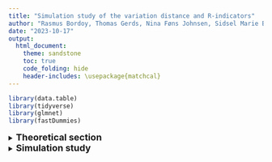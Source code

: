```yaml
---
title: "Simulation study of the variation distance and R-indicators"
author: "Rasmus Bordoy, Thomas Gerds, Nina Føns Johnsen, Sidsel Marie Bernt Jørgensen"
date: "2023-10-17"
output:   
  html_document:
    theme: sandstone
    toc: true
    code_folding: hide
    header-includes: \usepackage{matchcal}
---
```

```r
library(data.table)
library(tidyverse)
library(glmnet)
library(fastDummies)
```


<details>
<summary>
<font size= "4"> **Theoretical section** </font>
</summary>
<br>


#Section 1 - Defining Variation Distance for Survey Response


<details>
<summary>
<font size= "3"> **Section 1 - Defining Categorical Variation Distance for Survey Response** </font>
</summary>
<br>
This section has of now only applicability to discrete factor covariates with no specific ordering. It will be of interest to extend the theory to include numerical covariates.

Consider a dataset with $K$ covariates and $N$ rows, where each row is denoted $X_i, i = 1, \ldots, K$. It is possible to fit a response model (f.x. logistic regression) where record $i$ has a response if $\pi_i = 1$, and $\pi_i = 0$ in the case of non-response. Fitting an MLE model leads to an expression of the type
$$
{P}_{\hat{\theta}}(\pi = 1 | X = \bf{x}),
$$
where $\bf{x}$ is a vector collection of covariates. In the case of only one covariate $\bf{x}$ is just a single level (not number since it is a factor covariate).



For covariate $k \in \{1,\ldots K\}$ the number of groups/levels for the given covariate is denoted as $g_k$. Wlog $K$ covariates where covariate $k$ has $g_k$ groups can be turned into a single covariate by considering all grouped interactions, and such a covariate would contain $G$ groups where $G$ is
$$
G= \prod_{k=1}^K g_k.
$$
The variation distance that will measure the variation throughout the response propensities of each group in $\{1,\ldots,G\}$ will measure the pairwise difference between groups and sum up through these and dividing by the number of groups. When counting pairs of $G$ groups, where the pairs are commutative, i.e. $\{k,l\} = \{l,k\}, k \neq l$, and pairing with itself is not possible i.e. $\{k,k\} = \emptyset$, then the number of pairwise combinations are 
$$
\text{Number of possible pairwise combinations} = \frac{(G-1) \times G}{2}.
$$

The single variation distance between group $k$ and $l$ is defined as 
$$
|P_{\hat{\theta}}(\pi = 1 | X = k) - P_{\hat{\theta}}(\pi = 1 | X = l)|.
$$
It is more convenient to use the shorthand notation 
$
P_{\hat{\theta}}(\pi = 1 | X = k) =: p_{\hat{\theta}}(k).
$

The total variation distance average for a single covariate with $G$ groups can be found as
$$
 \frac{2}{(G-1) \times G} \sum_{l=k+1}^G \sum_{k=1}^G |p_{\hat{\theta}}(k)-p_{\hat{\theta}}(l)|,
$$
since 

\begin{align}
& |p_{\hat{\theta}}(k)-p_{\hat{\theta}}(l)| \in [0,1] \\
\Rightarrow   \qquad  & \frac{2}{(G-1) \times G} \sum_{l=k+1}^G \sum_{k=1}^G |p_{\hat{\theta}}(k)-p_{\hat{\theta}}(l)| 
\in [0,1].
\end{align}

In terms of "representativity", this number is closer to zero if $|p_{\hat{\theta}}(k)-p_{\hat{\theta}}(l)|$ is small throughout the indices. If speaking of representativity as 1 being high representativity, then it would be more natural to consider

$$
\text{Total variation distance} = V_D :=1- \frac{2}{(G-1) \times G} \sum_{l=k+1}^G \sum_{k=1}^G |p_{\hat{\theta}}(k)-p_{\hat{\theta}}(l)|.
$$
The behaviour of the above definition of a total variation distance seems useful, but it seems necessary to add an indicator such that we are only counting probabilities with are non-degenerate. . Consider all the set of indices in $\{ 1 , \ldots , G\}$ where all response propensities are larger than zero, then this set becomes $S = \{ k \in \{ 1, \ldots , G \} : \hat{\theta}_k  \neq 0 \}$, then the dimension/cardinality of $S$ is $G_S$, i.e. $|S| = \# S = G_S$. Hence the following total variation distance becomes useful
$$
\tilde{V_D} :=1- \frac{2}{(G_S-1) \times G_S} \sum_{l=k+1}^{G_S} \sum_{k=1}^{G_S} 1_{\{p_{\hat{\theta}}(k)>0,p_{\hat{\theta}}(l)>0\}}|p_{\hat{\theta}}(k)-p_{\hat{\theta}}(l)|.
$$



Choosing $G_s$ can f.x. be done by studying the Lasso estimator.

The behaviour of the above definition of a total variation distance will be examined in the section called "simulation study". The next section presents another representativity measure using R-indicators.

</details>

#Section 2 - Defining Variation Distance for Survey Response
<details>
<summary>
<font size= "3"> **Section 2 - Defining Ordinal Variation Distance for Survey Response** </font>
</summary>
<br>


If a categorical covariate can be translated into an ordinal covariate or a discrete one, where the assigned values are integers, then the variation distance can be calculated in a different manner than for categorical groups. When looping through, or summing through, a categorical covariate, then all permutations/interactions (saturated model) were of interest, but when a certain order exists in a covariate, then a different method of measuring distance is available, and should be used.


If a ordered covariate has values $$ s \in \left\{ 0,1,2, \ldots , t \right\} := \bar{T}, $$ then it is of interest to measure distances where the domain $\bar{T}$ is split up into subsets following a specific order. If $\bar{T} = \{1,2,3\}$, then the subsets of $\bar{T}$ are
$$
\begin{array}{l}
\{\{1\},\{2\},\{3\}\}, \\
\{\{1\},\{2,3\}\},\\
\{\{1,2\},\{3\}\}.
\end{array}
$$
This is different than usual permutations since the sets $\{\{2\},\{1,3\}\}$ and $\{\{\emptyset\},\{1,2,3\}\}$ don't occur, and the reason for this will be clear.

Denote the set of all non-void combinations of an ordered covariate with index-elements in $\bar{T}$ as $\mathscr{T}$.

Since the empty set is not considered, then there are $2^{t-1}-1$ elements in $\mathscr{T}$
$$
\# \mathscr{T} =\{ \text{No. of elements in }\mathscr{T} \} = 2^{t-1}-1.
$$
A way to find the number of combinations of elements with a chosen ordering is to consider the number of ways to set commas in between elements. Taking the same example as above, but writing 
$\bar{T} = \{1,2,3\} = 123$, then the subsets can be found as setting commas as
$$
\begin{array}{l}
1,23 \\
1,2,3 \\
12,3
\end{array}
$$
showing that there are 3 possible subsets. Allowing $\bar{T}$ to be arbitrarily large, then the number of commas can be found using binomial coefficients. 

The total number of group splits that are considered in $\mathscr{T}$ is
$$
\sum_{k=1}^{t-1} k {t -1 \choose k}.
$$
For each chosen element in $\mathscr{T}$, which all have between $2,\ldots , t-1$ group splits, then the maximum variation distance is sought for. The number of group splits for a chosen element $Z \in \mathscr{T}$ is denoted $\# Z$, and each group within the chosen element can be chosen as $z_i , i = 1,\ldots \# Z$. The variation distance is thus

$$
\sup_{Z \in \mathscr{T}} \sum_{i=1}^{\# Z } | P(\pi = 1 | X= z_i ) - P(\pi = 1 | X= z_{i-1} ) |.
$$
The representativity measure for integers/ordered categories thus becomes, since it must be between $\[0,1\]$
$$
R_{\text{Ordinal}} = 1 - \sup_{Z \in \mathscr{T}} \frac{1}{(\#Z)}\sum_{i=1}^{\# Z } | P(\pi = 1 | X= z_i ) - P(\pi = 1 | X= z_{i-1} ) |.
$$

</details>

#Section 3 - Defining R-indicators for Survey Response



<details>
<summary>
<font size= "3"> **Section 3 - Defining R-indicators for Survey Response** </font>
</summary>
<br>
The paper "Estimation of an indicator of the representativeness of survey response" Shlomo, Skinner and Schouten (2012) is the backbone for results in the paper "Theoretical Properties of Partial Indicators for Representative Response" Shlomo and Schouten (2013). These papers, and more, are written by a group collaboration named the RISQ project (Representativity Indicators for Survey Quality).


$\textbf{Definition of R-indicators}$

Let $U$ denote units in a population, and let $s$ denote units in a sample, where $U$ has $N$ records and $s$ has $n$ records. Let $\pi_i$ be the response indicator being $1$ if item $i$ has responded to a survey when chosen for the sample. The response propensity is the conditional expectation of $\pi_i$ given the auxiliary variable(s) $x_i$ of the vector/matrix $X$ 

$$
p_i := p(x_i) = E(\pi_i | x_i).
$$
We assume that the values $x_i$ are known for all units in the sample, both respondents and non-respondents, and potentially also for the whole population.

The definition of the R-indicator for the population is 
$$
R_p = 1- 2 S_p,
$$
where $S_p^2$ is estimated by
$$
\hat{S}_p^2 = \frac{1}{N-1}\sum_{i \in s} \omega_i \, ( \hat{p}(x_i) - \hat{\bar{p}}_U)^2,
$$
with $\omega_i$ being inclusion weights in terms of $s$ with respect to $U$, and $\hat{\bar{p}}_U = \frac{1}{N}\sum_{i \in s} \omega_i \, \hat{p} (x_i)$. In a random sample all the weights are equal.

"R-indicators provide a single value between zero and one that measures the
closeness to representative response. Representativity is defined in terms of the response
propensities of different sample units given their values on a specified set of auxiliary
variables. Response is said to be representative if all the response propensities in the
sample are equal (and none are equal to zero)" Shlomo and Schouten (2013)

</details>
</details>



<details>
<summary>
<font size= "4"> **Simulation study** </font>
</summary>
<br>





<details>
<summary>
<font size= "3"> **Generating data** </font>
</summary>
<br>

#Generating data

Using the distribution of the covariates from the data Life With a Heart Disease from 2020 by the Danish Heart Foundation, the distribution in terms of percentages looks as following when selecting the covariates Education, Heart Disease and Sex.

```r
men <- matrix(NA,nrow=6,ncol=6)
men[1,] <- c("","Education","","","","")
men[,1] <- c("","Heart Disease","HF","IHD","VHD","AF")
men[2,2:ncol(men)] <- c("Basic education","Postgraduate education","Secondary education","Tertiary education","Unknown education")
men[3:nrow(men),2:ncol(men)] <- matrix(c(c(5.7,1.5,9.5,2.4,0.4),
                                         c(7.5,1.9,12,4.5,0.7),
                                         c(1.7,0.6,3,1.2,0.1),
                                         c(3.2,2,7.1,2.9,0.2)),ncol=5,nrow=4,byrow=TRUE)

men <- data.frame(men)
colnames(men) <- colnames(c(rep("",6)))
men[1,1] <- "Men"
knitr::kable(men[1:5,], format="markdown")

women <- matrix(NA,nrow=6,ncol=6)
women[1,] <- c("","Education","","","","")
women[,1] <- c("","Heart Disease","HF","IHD","VHD","AF")
women[2,2:ncol(women)] <- c("Basic education","Postgraduate education","Secondary education","Tertiary education","Unknown education")
women[3:nrow(men),2:ncol(women)] <- matrix(c(c(3.4,0.3,2.7,1.1,0.2),
                                             c(4.1,0.2,3.9,1.9,0.2),
                                             c(1.7,0.1,1.4,0.8,0.1),
                                             c(3.4,0.4,3.7,2.2,0.1)),ncol=5,nrow=4,byrow=TRUE)

women <- data.frame(women)
colnames(women) <- colnames(c(rep("",6)))
women[1,1] <- "Women"
knitr::kable(women[1:6,], format="markdown")
```


```r
sum(as.numeric(unlist(as.vector(data.frame(men[-c(1,2),-1])))))+sum(as.numeric(unlist(as.vector(data.frame(women[-c(1,2),-1])))))
```
These sum to $100$.

Covariate are assigned to a dataframe that have the same distribution as above.
```r
#Number of rows
n <- 1000
```


```r
#Create a model matrix with 11 columns
df <- data.frame(matrix(0,nrow=n,ncol=11))
setDT(df)
#Assign column names
colnames(df) <- c("Male","Female","HF","IHD","VHD","AF","Basic education","Postgraduate education","Secondary education","Tertiary education","Unknown education")

#Re structure the men and women dataframes in order to use these for create data with the same covariate distribution
men <- data.frame(men[-1,])
women <- data.frame(women[-1,])

#Find the indices as a function of 'n' such that the groups in data can be assigned as having the same distribution
ind <- 
  cumsum(c(round(n*as.numeric(men[which(men[,1] == "HF"),which(men[1,] == "Basic education")])/100),
           round(n*as.numeric(men[which(men[,1] == "HF"),which(men[1,] == "Postgraduate education")])/100),
           round(n*as.numeric(men[which(men[,1] == "HF"),which(men[1,] == "Secondary education")])/100),
           round(n*as.numeric(men[which(men[,1] == "HF"),which(men[1,] == "Tertiary education")])/100),
           round(n*as.numeric(men[which(men[,1] == "HF"),which(men[1,] == "Unknown education")])/100),
           
           round(n*as.numeric(men[which(men[,1] == "IHD"),which(men[1,] == "Basic education")])/100),
           round(n*as.numeric(men[which(men[,1] == "IHD"),which(men[1,] == "Postgraduate education")])/100),
           round(n*as.numeric(men[which(men[,1] == "IHD"),which(men[1,] == "Secondary education")])/100),
           round(n*as.numeric(men[which(men[,1] == "IHD"),which(men[1,] == "Tertiary education")])/100),
           round(n*as.numeric(men[which(men[,1] == "IHD"),which(men[1,] == "Unknown education")])/100),
           
           round(n*as.numeric(men[which(men[,1] == "VHD"),which(men[1,] == "Basic education")])/100),
           round(n*as.numeric(men[which(men[,1] == "VHD"),which(men[1,] == "Postgraduate education")])/100),
           round(n*as.numeric(men[which(men[,1] == "VHD"),which(men[1,] == "Secondary education")])/100),
           round(n*as.numeric(men[which(men[,1] == "VHD"),which(men[1,] == "Tertiary education")])/100),
           round(n*as.numeric(men[which(men[,1] == "VHD"),which(men[1,] == "Unknown education")])/100),
           
           round(n*as.numeric(men[which(men[,1] == "AF"),which(men[1,] == "Basic education")])/100),
           round(n*as.numeric(men[which(men[,1] == "AF"),which(men[1,] == "Postgraduate education")])/100),
           round(n*as.numeric(men[which(men[,1] == "AF"),which(men[1,] == "Secondary education")])/100),
           round(n*as.numeric(men[which(men[,1] == "AF"),which(men[1,] == "Tertiary education")])/100),
           round(n*as.numeric(men[which(men[,1] == "AF"),which(men[1,] == "Unknown education")])/100),
           
           round(n*as.numeric(women[which(women[,1] == "HF"),which(women[1,] == "Basic education")])/100),
           round(n*as.numeric(women[which(women[,1] == "HF"),which(women[1,] == "Postgraduate education")])/100),
           round(n*as.numeric(women[which(women[,1] == "HF"),which(women[1,] == "Secondary education")])/100),
           round(n*as.numeric(women[which(women[,1] == "HF"),which(women[1,] == "Tertiary education")])/100),
           round(n*as.numeric(women[which(women[,1] == "HF"),which(women[1,] == "Unknown education")])/100),
           
           round(n*as.numeric(women[which(women[,1] == "IHD"),which(women[1,] == "Basic education")])/100),
           round(n*as.numeric(women[which(women[,1] == "IHD"),which(women[1,] == "Postgraduate education")])/100),
           round(n*as.numeric(women[which(women[,1] == "IHD"),which(women[1,] == "Secondary education")])/100),
           round(n*as.numeric(women[which(women[,1] == "IHD"),which(women[1,] == "Tertiary education")])/100),
           round(n*as.numeric(women[which(women[,1] == "IHD"),which(women[1,] == "Unknown education")])/100),
           
           round(n*as.numeric(women[which(women[,1] == "VHD"),which(women[1,] == "Basic education")])/100),
           round(n*as.numeric(women[which(women[,1] == "VHD"),which(women[1,] == "Postgraduate education")])/100),
           round(n*as.numeric(women[which(women[,1] == "VHD"),which(women[1,] == "Secondary education")])/100),
           round(n*as.numeric(women[which(women[,1] == "VHD"),which(women[1,] == "Tertiary education")])/100),
           round(n*as.numeric(women[which(women[,1] == "VHD"),which(women[1,] == "Unknown education")])/100),
           
           round(n*as.numeric(women[which(women[,1] == "AF"),which(women[1,] == "Basic education")])/100),
           round(n*as.numeric(women[which(women[,1] == "AF"),which(women[1,] == "Postgraduate education")])/100),
           round(n*as.numeric(women[which(women[,1] == "AF"),which(women[1,] == "Secondary education")])/100),
           round(n*as.numeric(women[which(women[,1] == "AF"),which(women[1,] == "Tertiary education")])/100),
           round(n*as.numeric(women[which(women[,1] == "AF"),which(women[1,] == "Unknown education")])/100)))

#Assign 1's to the covariate columns of the model matrix
df[1:ind[1],c("Male","HF","Basic education")] <- 1
df[(ind[1]+1):ind[2],c("Male","HF","Postgraduate education")] <- 1
df[(ind[2]+1):ind[3],c("Male","HF","Secondary education")] <- 1
df[(ind[3]+1):ind[4],c("Male","HF","Tertiary education")] <- 1
df[(ind[4]+1):ind[5],c("Male","HF","Unknown education")] <- 1

df[(ind[5]+1):ind[6],c("Male","IHD","Basic education")] <- 1
df[(ind[6]+1):ind[7],c("Male","IHD","Postgraduate education")] <- 1
df[(ind[7]+1):ind[8],c("Male","IHD","Secondary education")] <- 1
df[(ind[8]+1):ind[9],c("Male","IHD","Tertiary education")] <- 1
df[(ind[9]+1):ind[10],c("Male","IHD","Unknown education")] <- 1

df[(ind[10]+1):ind[11],c("Male","VHD","Basic education")] <- 1
df[(ind[11]+1):ind[12],c("Male","VHD","Postgraduate education")] <- 1
df[(ind[12]+1):ind[13],c("Male","VHD","Secondary education")] <- 1
df[(ind[13]+1):ind[14],c("Male","VHD","Tertiary education")] <- 1
df[(ind[14]+1):ind[15],c("Male","VHD","Unknown education")] <- 1

df[(ind[15]+1):ind[16],c("Male","AF","Basic education")] <- 1
df[(ind[16]+1):ind[17],c("Male","AF","Postgraduate education")] <- 1
df[(ind[17]+1):ind[18],c("Male","AF","Secondary education")] <- 1
df[(ind[18]+1):ind[19],c("Male","AF","Tertiary education")] <- 1
df[(ind[19]+1):ind[20],c("Male","AF","Unknown education")] <- 1


df[(ind[20]+1):ind[21],c("Female","HF","Basic education")] <- 1
df[(ind[21]+1):ind[22],c("Female","HF","Postgraduate education")] <- 1
df[(ind[22]+1):ind[23],c("Female","HF","Secondary education")] <- 1
df[(ind[23]+1):ind[24],c("Female","HF","Tertiary education")] <- 1
df[(ind[24]+1):ind[25],c("Female","HF","Unknown education")] <- 1

df[(ind[25]+1):ind[26],c("Female","IHD","Basic education")] <- 1
df[(ind[26]+1):ind[27],c("Female","IHD","Postgraduate education")] <- 1
df[(ind[27]+1):ind[28],c("Female","IHD","Secondary education")] <- 1
df[(ind[28]+1):ind[29],c("Female","IHD","Tertiary education")] <- 1
df[(ind[29]+1):ind[30],c("Female","IHD","Unknown education")] <- 1

df[(ind[30]+1):ind[31],c("Female","VHD","Basic education")] <- 1
df[(ind[31]+1):ind[32],c("Female","VHD","Postgraduate education")] <- 1
df[(ind[32]+1):ind[33],c("Female","VHD","Secondary education")] <- 1
df[(ind[33]+1):ind[34],c("Female","VHD","Tertiary education")] <- 1
df[(ind[34]+1):ind[35],c("Female","VHD","Unknown education")] <- 1

df[(ind[35]+1):ind[36],c("Female","AF","Basic education")] <- 1
df[(ind[36]+1):ind[37],c("Female","AF","Postgraduate education")] <- 1
df[(ind[37]+1):ind[38],c("Female","AF","Secondary education")] <- 1
df[(ind[38]+1):ind[39],c("Female","AF","Tertiary education")] <- 1
df[(ind[39]+1):ind[40],c("Female","AF","Unknown education")] <- 1

knitr::kable(df[1:6,], format="markdown")
```

The count is (total $n=1000$)

```r
knitr::kable(colSums(df), format="markdown",col.names="n")
```


Each group is assigned a binary response simulated from the binomial distribution, and all the simulations come from a binomial distribution with **response probability equal to** $0.5$.
```r

df$Response <- 0
#df <- data.frame(df)

df[1:ind[1],"Response"] <- rbinom(ind[1],1,0.5)
df[(ind[1]+1):ind[2],"Response"] <- rbinom(ind[2]-ind[1],1,0.5)
df[(ind[2]+1):ind[3],"Response"] <- rbinom(ind[3]-ind[2],1,0.5)
df[(ind[3]+1):ind[4],"Response"] <- rbinom(ind[4]-ind[3],1,0.5)
df[(ind[4]+1):ind[5],"Response"] <- rbinom(ind[5]-ind[4],1,0.5)

df[(ind[5]+1):ind[6],"Response"] <- rbinom(ind[6]-ind[5],1,0.5)
df[(ind[6]+1):ind[7],"Response"] <- rbinom(ind[7]-ind[6],1,0.5)
df[(ind[7]+1):ind[8],"Response"] <- rbinom(ind[8]-ind[7],1,0.5)
df[(ind[8]+1):ind[9],"Response"] <- rbinom(ind[9]-ind[8],1,0.5)
df[(ind[9]+1):ind[10],"Response"] <- rbinom(ind[10]-ind[9],1,0.5)

df[(ind[10]+1):ind[11],"Response"] <- rbinom(ind[11]-ind[10],1,0.5)
df[(ind[11]+1):ind[12],"Response"] <- rbinom(ind[12]-ind[11],1,0.5)
df[(ind[12]+1):ind[13],"Response"] <- rbinom(ind[13]-ind[12],1,0.5)
df[(ind[13]+1):ind[14],"Response"] <- rbinom(ind[14]-ind[13],1,0.5)
df[(ind[14]+1):ind[15],"Response"] <- rbinom(ind[15]-ind[14],1,0.5)

df[(ind[15]+1):ind[16],"Response"] <- rbinom(ind[16]-ind[15],1,0.5)
df[(ind[16]+1):ind[17],"Response"] <- rbinom(ind[17]-ind[16],1,0.5)
df[(ind[17]+1):ind[18],"Response"] <- rbinom(ind[18]-ind[17],1,0.5)
df[(ind[18]+1):ind[19],"Response"] <- rbinom(ind[19]-ind[18],1,0.5)
df[(ind[19]+1):ind[20],"Response"] <- rbinom(ind[20]-ind[19],1,0.5)


df[(ind[20]+1):ind[21],"Response"] <- rbinom(ind[21]-ind[20],1,0.5)
df[(ind[21]+1):ind[22],"Response"] <- rbinom(ind[22]-ind[21],1,0.5)
df[(ind[22]+1):ind[23],"Response"] <- rbinom(ind[23]-ind[22],1,0.5)
df[(ind[23]+1):ind[24],"Response"] <- rbinom(ind[24]-ind[23],1,0.5)
df[(ind[24]+1):ind[25],"Response"] <- rbinom(ind[25]-ind[24],1,0.5)

df[(ind[25]+1):ind[26],"Response"] <- rbinom(ind[26]-ind[25],1,0.5)
df[(ind[26]+1):ind[27],"Response"] <- rbinom(ind[27]-ind[26],1,0.5)
df[(ind[27]+1):ind[28],"Response"] <- rbinom(ind[28]-ind[27],1,0.5)
df[(ind[28]+1):ind[29],"Response"] <- rbinom(ind[29]-ind[28],1,0.5)
df[(ind[29]+1):ind[30],"Response"] <- rbinom(ind[30]-ind[29],1,0.5)

df[(ind[30]+1):ind[31],"Response"] <- rbinom(ind[31]-ind[30],1,0.5)
df[(ind[31]+1):ind[32],"Response"] <- rbinom(ind[32]-ind[31],1,0.5)
df[(ind[32]+1):ind[33],"Response"] <- rbinom(ind[33]-ind[32],1,0.5)
df[(ind[33]+1):ind[34],"Response"] <- rbinom(ind[34]-ind[33],1,0.5)
df[(ind[34]+1):ind[35],"Response"] <- rbinom(ind[35]-ind[34],1,0.5)

df[(ind[35]+1):ind[36],"Response"] <- rbinom(ind[36]-ind[35],1,0.5)
df[(ind[36]+1):ind[37],"Response"] <- rbinom(ind[37]-ind[36],1,0.5)
df[(ind[37]+1):ind[38],"Response"] <- rbinom(ind[38]-ind[37],1,0.5)
df[(ind[38]+1):ind[39],"Response"] <- rbinom(ind[39]-ind[38],1,0.5)
df[(ind[39]+1):ind[40],"Response"] <- rbinom(ind[40]-ind[39],1,0.5)

p1 <-unlist(df[,sum(Response)/.N,by=c("Male","Female")][,3])
names(p1) <- c("Male","Female")

p2 <- unlist(df[,sum(Response)/.N,by=c("HF","IHD","VHD","AF")][,5])
names(p2) <- c("HF","IHD","VHD","AF")

p3 <- unlist(df[,sum(Response)/.N,by=c("Basic education","Postgraduate education","Secondary education","Tertiary education","Unknown education")][,6])
names(p3) <- c("Basic education","Postgraduate education","Secondary education","Tertiary education","Unknown education")

par(mfrow=c(1,3))
barplot(p1,ylim=c(0,1),ylab="Response %")
barplot(p2,ylim=c(0,1),ylab="Response %")
barplot(p3,ylim=c(0,1),ylab="Response %")
```

All the covariate combinations are then turned into a single covariate, and with $3$ groups with $2, 4$ and $5$ levels each leads to $2\cdot 4 \cdot 5=40$ groups in total.

```r
df$COV <- NA
df$COV[which(apply(df[,c("Male","HF","Basic education")],1,FUN=function(x){x[1]*x[2]*x[3]}) == 1)] <- paste(c("Male","HF","Basic education"),collapse="_")
df$COV[which(apply(df[,c("Male","HF","Postgraduate education")],1,FUN=function(x){x[1]*x[2]*x[3]}) == 1)] <- paste(c("Male","HF","Postgraduate education"),collapse="_")
df$COV[which(apply(df[,c("Male","HF","Secondary education")],1,FUN=function(x){x[1]*x[2]*x[3]}) == 1)] <- paste(c("Male","HF","Secondary education"),collapse="_")
df$COV[which(apply(df[,c("Male","HF","Tertiary education")],1,FUN=function(x){x[1]*x[2]*x[3]}) == 1)] <- paste(c("Male","HF","Tertiary education") ,collapse="_")
df$COV[which(apply(df[,c("Male","HF","Unknown education")],1,FUN=function(x){x[1]*x[2]*x[3]}) == 1)] <- paste(c("Male","HF","Unknown education"),collapse="_")

df$COV[which(apply(df[,c("Male","IHD","Basic education")],1,FUN=function(x){x[1]*x[2]*x[3]}) == 1)] <- paste(c("Male","IHD","Basic education"),collapse="_")
df$COV[which(apply(df[,c("Male","IHD","Postgraduate education")],1,FUN=function(x){x[1]*x[2]*x[3]}) == 1)] <- paste(c("Male","IHD","Postgraduate education"),collapse="_")
df$COV[which(apply(df[,c("Male","IHD","Secondary education")],1,FUN=function(x){x[1]*x[2]*x[3]}) == 1)] <- paste(c("Male","IHD","Secondary education"),collapse="_")
df$COV[which(apply(df[,c("Male","IHD","Tertiary education")],1,FUN=function(x){x[1]*x[2]*x[3]}) == 1)] <- paste(c("Male","IHD","Tertiary education") ,collapse="_")
df$COV[which(apply(df[,c("Male","IHD","Unknown education")],1,FUN=function(x){x[1]*x[2]*x[3]}) == 1)] <- paste(c("Male","IHD","Unknown education"),collapse="_")

df$COV[which(apply(df[,c("Male","VHD","Basic education")],1,FUN=function(x){x[1]*x[2]*x[3]}) == 1)] <- paste(c("Male","VHD","Basic education"),collapse="_")
df$COV[which(apply(df[,c("Male","VHD","Postgraduate education")],1,FUN=function(x){x[1]*x[2]*x[3]}) == 1)] <- paste(c("Male","VHD","Postgraduate education"),collapse="_")
df$COV[which(apply(df[,c("Male","VHD","Secondary education")],1,FUN=function(x){x[1]*x[2]*x[3]}) == 1)] <- paste(c("Male","VHD","Secondary education"),collapse="_")
df$COV[which(apply(df[,c("Male","VHD","Tertiary education")],1,FUN=function(x){x[1]*x[2]*x[3]}) == 1)] <- paste(c("Male","VHD","Tertiary education") ,collapse="_")
df$COV[which(apply(df[,c("Male","VHD","Unknown education")],1,FUN=function(x){x[1]*x[2]*x[3]}) == 1)] <- paste(c("Male","VHD","Unknown education"),collapse="_")

df$COV[which(apply(df[,c("Male","AF","Basic education")],1,FUN=function(x){x[1]*x[2]*x[3]}) == 1)] <- paste(c("Male","AF","Basic education"),collapse="_")
df$COV[which(apply(df[,c("Male","AF","Postgraduate education")],1,FUN=function(x){x[1]*x[2]*x[3]}) == 1)] <- paste(c("Male","AF","Postgraduate education"),collapse="_")
df$COV[which(apply(df[,c("Male","AF","Secondary education")],1,FUN=function(x){x[1]*x[2]*x[3]}) == 1)] <- paste(c("Male","AF","Secondary education"),collapse="_")
df$COV[which(apply(df[,c("Male","AF","Tertiary education")],1,FUN=function(x){x[1]*x[2]*x[3]}) == 1)] <- paste(c("Male","AF","Tertiary education") ,collapse="_")
df$COV[which(apply(df[,c("Male","AF","Unknown education")],1,FUN=function(x){x[1]*x[2]*x[3]}) == 1)] <- paste(c("Male","AF","Unknown education"),collapse="_")



df$COV[which(apply(df[,c("Female","HF","Basic education")],1,FUN=function(x){x[1]*x[2]*x[3]}) == 1)] <- paste(c("Female","HF","Basic education"),collapse="_")
df$COV[which(apply(df[,c("Female","HF","Postgraduate education")],1,FUN=function(x){x[1]*x[2]*x[3]}) == 1)] <- paste(c("Female","HF","Postgraduate education"),collapse="_")
df$COV[which(apply(df[,c("Female","HF","Secondary education")],1,FUN=function(x){x[1]*x[2]*x[3]}) == 1)] <- paste(c("Female","HF","Secondary education"),collapse="_")
df$COV[which(apply(df[,c("Female","HF","Tertiary education")],1,FUN=function(x){x[1]*x[2]*x[3]}) == 1)] <- paste(c("Female","HF","Tertiary education") ,collapse="_")
df$COV[which(apply(df[,c("Female","HF","Unknown education")],1,FUN=function(x){x[1]*x[2]*x[3]}) == 1)] <- paste(c("Female","HF","Unknown education"),collapse="_")

df$COV[which(apply(df[,c("Female","IHD","Basic education")],1,FUN=function(x){x[1]*x[2]*x[3]}) == 1)] <- paste(c("Female","IHD","Basic education"),collapse="_")
df$COV[which(apply(df[,c("Female","IHD","Postgraduate education")],1,FUN=function(x){x[1]*x[2]*x[3]}) == 1)] <- paste(c("Female","IHD","Postgraduate education"),collapse="_")
df$COV[which(apply(df[,c("Female","IHD","Secondary education")],1,FUN=function(x){x[1]*x[2]*x[3]}) == 1)] <- paste(c("Female","IHD","Secondary education"),collapse="_")
df$COV[which(apply(df[,c("Female","IHD","Tertiary education")],1,FUN=function(x){x[1]*x[2]*x[3]}) == 1)] <- paste(c("Female","IHD","Tertiary education") ,collapse="_")
df$COV[which(apply(df[,c("Female","IHD","Unknown education")],1,FUN=function(x){x[1]*x[2]*x[3]}) == 1)] <- paste(c("Female","IHD","Unknown education"),collapse="_")

df$COV[which(apply(df[,c("Female","VHD","Basic education")],1,FUN=function(x){x[1]*x[2]*x[3]}) == 1)] <- paste(c("Female","VHD","Basic education"),collapse="_")
df$COV[which(apply(df[,c("Female","VHD","Postgraduate education")],1,FUN=function(x){x[1]*x[2]*x[3]}) == 1)] <- paste(c("Female","VHD","Postgraduate education"),collapse="_")
df$COV[which(apply(df[,c("Female","VHD","Secondary education")],1,FUN=function(x){x[1]*x[2]*x[3]}) == 1)] <- paste(c("Female","VHD","Secondary education"),collapse="_")
df$COV[which(apply(df[,c("Female","VHD","Tertiary education")],1,FUN=function(x){x[1]*x[2]*x[3]}) == 1)] <- paste(c("Female","VHD","Tertiary education") ,collapse="_")
df$COV[which(apply(df[,c("Female","VHD","Unknown education")],1,FUN=function(x){x[1]*x[2]*x[3]}) == 1)] <- paste(c("Female","VHD","Unknown education"),collapse="_")

df$COV[which(apply(df[,c("Female","AF","Basic education")],1,FUN=function(x){x[1]*x[2]*x[3]}) == 1)] <- paste(c("Female","AF","Basic education"),collapse="_")
df$COV[which(apply(df[,c("Female","AF","Postgraduate education")],1,FUN=function(x){x[1]*x[2]*x[3]}) == 1)] <- paste(c("Female","AF","Postgraduate education"),collapse="_")
df$COV[which(apply(df[,c("Female","AF","Secondary education")],1,FUN=function(x){x[1]*x[2]*x[3]}) == 1)] <- paste(c("Female","AF","Secondary education"),collapse="_")
df$COV[which(apply(df[,c("Female","AF","Tertiary education")],1,FUN=function(x){x[1]*x[2]*x[3]}) == 1)] <- paste(c("Female","AF","Tertiary education") ,collapse="_")
df$COV[which(apply(df[,c("Female","AF","Unknown education")],1,FUN=function(x){x[1]*x[2]*x[3]}) == 1)] <- paste(c("Female","AF","Unknown education"),collapse="_")

knitr::kable(df[sample(n,6),], format="markdown")
```

The responses were simulated for each covariate combination, but due to the low count within some combinations the response simulations manage to have only $1$'s or $0$'s.

```r
A <- df[,round(sum(Response)/.N*100,1),by=COV]
names(A) <- c("COV","Response %")
r <- data.frame(cbind(c("...","..."),c("...","...")))
names(r) <- names(A)
setDT(r)
knitr::kable(rbind(head(A[order(A$`Response %`)]),
r,
tail(A[order(A$`Response %`)])), format="markdown")
```




</details>
<details>
<summary>
<font size= "3"> **Representativity results** </font>
</summary>
<br>

#Representativity results

For the analysis of the representativity, the following measures will be computed:
\begin{align}
V_D & =1- \frac{2}{(G-1) \times G} \sum_{l=k+1}^G \sum_{k=1}^G |p_{\hat{\theta}}(k)-p_{\hat{\theta}}(l)|, \\
\tilde{V}_D & =1- \frac{2}{(G_S-1) \times G_S} \sum_{l=k+1}^{G_S} \sum_{k=1}^{G_S} 1_{\{p_{\hat{\theta}}(k)>0,p_{\hat{\theta}}(l)>0\}}|p_{\hat{\theta}}(k)-p_{\hat{\theta}}(l)| \\
\hat{R}_p & = 1- 2\hat{S}_p^2 = 1-2 \cdot \frac{1}{N-1}\sum_{i \in s} \omega_i \, ( \hat{p}(x_i) - \hat{\bar{p}}_U)^2, \\
\tilde{R}_p & = 1-2 \tilde{S}^2_p = 1-2 \left( \hat{S}^2_p - \hat{\lambda}_1- \hat{\lambda}_2 = (1+n^{-1} - N^{-1})\hat{S}_p^2 -  \frac{1}{n} \sum_{i \in s} \nabla h(\bf{x}_i^T \hat{\beta})^2 \bf{x}_i^T\left[ \sum_{ j \in s}
\nabla h(\bf{x}_j^T \hat{\beta})\bf{x}_j\bf{x}_j^T\right]^{-1}\bf{x}_i^T \right).
\end{align}
$\tilde{R}_p$ can only be computed using the link function $h$.

A GLM model is fitted with the explanatory variables being the covariate combinations.

```r
mod <- "glm"
if(mod == "glm"){m <- glm(Response~COV,data=df,family="binomial")}
if(mod == "cv.glmnet"){m <- cv.glmnet(y=df$Response,x=as.matrix(df[,-c("COV","Response")]),family="binomial",intercept=FALSE,type.measure = "deviance")}
```

No fitted response probabilities from the GLM are $0$.

```r
options(scipen=999)
print(c("Minimum response probability"=min(fitted(m))))
```


```r
if(class(m)[1] == "glm"){pred_mat <- data.frame(distinct(df[,c("COV")]))}
if(class(m)[1] == "cv.glmnet"){pred_mat <- as.matrix(distinct(df[,-c("COV","Response")]))}
#Total variation distance
A <- data.frame(COV=distinct(df[,-c("Response")])[,"COV"],P=predict(m,pred_mat,type="response"))
A <- A["P">0,]
G_s <- dim(A)[1]

for(i in 1:(dim(A)[1]-1)){
  if( i == 1){
    a <- abs(as.numeric(unlist(A[1,2])-unlist(A[-1,2])))
    names(a) <- paste(unlist(A[1,1]),unlist(A[-1,1]),sep="+")
    A <- A[-1,]
    
  }else{
    a <- c(a,abs(as.numeric(unlist(A[1,2])-unlist(A[-1,2]))))
    names(a) <- c(names(a)[names(a) != ""],paste(unlist(A[1,1]),unlist(A[-1,1]),sep="+"))
    A <- A[-1,]
  }
}

#R-indicator
if(class(m)[1] == "glm"){
  df_R <- cbind(df,P=predict(m,data.frame(df[,c("COV")]),type="response"))
  beta <- m$coefficients
  mod_mat <- model.matrix(m)
  lin_pred <- (model.matrix(m)) %*% beta
}

if(class(m)[1] == "cv.glmnet"){ 
  df_R <- cbind(df,P=predict(m,as.matrix(df[,-c("COV","Response")]),type="response",s=m$lambda.min))
  colnames(df_R)[ncol(df_R)] <- "P"
  beta <- coef(m,s=m$lambda.min)
  mod_mat <- as.matrix(df[,-c("COV","Response")])
  beta <- beta[,1][-c(which(names(beta[,1]) == "(Intercept)"))]
}

denom <- solve(sum(apply(mod_mat,1,FUN=function(x){as.numeric(exp(x %*% beta)/((1+exp(x %*% beta))^2))*( (x) %*% t(x))})))

S_2 <- (sum(((df_R$P - mean(df_R$Response))^2))/n)

```

In the setting with $n=1000$ and all response probabilities equal to $0.5$ and using GLM's, the representativity measures become:

```r
knitr::kable(data.frame(Model=paste(mod),
  V_d=round(1-sum(a)*2/((G_s-1)*G_s),3),
  R_hat=round(1-2*sqrt(S_2),3)), caption="p=0.5",format="markdown")
```


The Lasso model makes subset selection, so the measure $V_d$ is calculated only for the groups which have non-zero coefficients. In a setting with all true response probabilities being equal, then the representativity measure ought to be $100\%$. This is not the case for the GLM model, and it is problematic. Whether or not the Lasso sets coefficients to zero or not (if not, then there is overfitting since it is in theory an intercept model), depends on the $\lambda$ tuning parameter, that is, how much penalization is added to the model fitting.

```r
mod <- "cv.glmnet"
if(mod == "glm"){m <- glm(Response~COV,data=df,family="binomial")}
if(mod == "cv.glmnet"){
  
  lambda <- NA
  df_sim <- copy(df)
  for(i in 1:9){
    
    df_sim <- df_sim[,Response := rbinom(n=dim(df_sim)[1],size=1,prob=mean(df$Response))]
    m_sim <- glmnet(y=df_sim$Response,x=as.matrix(dummy_cols(df_sim[,c("COV")])[,-1]),family="binomial",intercept=FALSE,type.measure = "deviance")
    lambda[i] <- m_sim$lambda[max(which(m_sim$df == 0))]
    
  }
  mod_mat <- as.matrix(dummy_cols(df[,c("COV")])[,-1])
  m <- glmnet(y=df$Response,x=mod_mat,family="binomial",intercept=FALSE,type.measure = "deviance",lambda=mean(lambda))
  }




if(mod == "cv.glmnet"){
  sel_cov <- coef(m)
  sel_cov <- sel_cov[,1][-c(which(names(sel_cov[,1]) == "(Intercept)"))]
  sel_cov <- sel_cov[sel_cov!= 0]
  sel_cov_names <- names(sel_cov)
}

if(mod== "glm"){pred_mat <- data.frame(distinct(df[,c("COV")]))}

#This part fails in case of one covariate


#Total variation distance
if(mod == "glm"){
  
  A <- matrix(predict(m,pred_mat,type="response"))
  
  colnames(A) <- "P"
  
  G_s <- dim(A)[1]
  for(i in 1:(dim(A)[1]-1)){
    if( i == 1){
      
      a <- abs(as.numeric(unlist(A[1])-unlist(A[-1])))
      #names(a) <- paste(unlist(A[1,1]),unlist(A[-1,1]),sep="+")
      A <- A[-1]
      
    }else{
      a <- c(a,abs(as.numeric(unlist(A[1])-unlist(A[-1]))))
      #names(a) <- c(names(a)[names(a) != ""],paste(unlist(A[1,1]),unlist(A[-1,1]),sep="+"))
      A <- A[-1]
    }
  }
  1-sum(a)*2/((G_s-1)*G_s) 
}

if(mod == "cv.glmnet")
{
  #if(length(sel_cov) == 1)
  # temp_pred_mat <- c(pred_mat,apply(temp_df,c(1,2),function(x){x <- 0})[1,])
  # names(temp_pred_mat)[1] <- row.names(pred_mat)
  # pred_mat <- temp_pred_mat
  # pred_mat <- pred_mat[names(pred_mat)[match(colnames(mod_mat),names(pred_mat))]]
  
  if(length(sel_cov)>1){
  pred_mat <- as.matrix(mod_mat[1:length(sel_cov_names),sel_cov_names])
  
  diag(pred_mat) <- 1
  temp_df <- mod_mat[,-which(colnames(mod_mat) %in% sel_cov_names)]
  
  pred_mat <- cbind(pred_mat,apply(temp_df,c(1,2),function(x){x <- 0})[1:nrow(pred_mat),])
  
  pred_mat <- pred_mat[,colnames(pred_mat)[match(colnames(mod_mat),colnames(pred_mat))]]

  A <- matrix(predict(m,pred_mat,type="response"))
  
  colnames(A) <- "P"
  
  G_s <- dim(A)[1]
  
  for(i in 1:(dim(A)[1]-1)){
    if(i == 1){
      
      a <- abs(as.numeric(unlist(A[1])-unlist(A[-1])))
      #names(a) <- paste(unlist(A[1,1]),unlist(A[-1,1]),sep="+")
      A <- A[-1]
      
    }else{
      a <- c(a,abs(as.numeric(unlist(A[1])-unlist(A[-1]))))
      #names(a) <- c(names(a)[names(a) != ""],paste(unlist(A[1,1]),unlist(A[-1,1]),sep="+"))
      A <- A[-1]
    }
  }
}else{
  a <- 0
  G_s <- 2
}}

#R-indicator
if(mod == "glm"){
  predict(m,data.frame(df[,c("COV")]),type="response")
  
  df_R <- cbind(df,P=predict(m,data.frame(df[,c("COV")]),type="response"))
  beta <- m$coefficients
  lin_pred <- (model.matrix(m)) %*% beta
  S_2 <- (sum(((df_R$P - mean(df_R$Response))^2))/n)
}

if(mod == "cv.glmnet"){
  
  
  df_R <- cbind(df,P=predict(m,mod_mat,type="response"))
  
  colnames(df_R)[ncol(df_R)] <- "P"
  beta <- coef(m)
  x <- mod_mat
  beta <- beta[,1][-c(which(names(beta[,1]) == "(Intercept)"))]
  
  
  S_2 <- ifelse(length(sel_cov)>1,(sum(((df_R$P - mean(df_R$Response))^2))/n),1)
}



#denom <- solve(sum(apply(x,1,FUN=function(x){as.numeric(exp(x %*% beta)/((1+exp(x %*% beta))^2))*( (x) %*% t(x))})))




data.frame(n=n,
  Model=paste(mod),
  V_d=1-sum(a)*2/((G_s-1)*G_s),
  R_hat=ifelse(S_2==1,1,1-2*sqrt(S_2)))

knitr::kable(data.frame(n=n,
  Model=paste(mod),
  V_d=1-sum(a)*2/((G_s-1)*G_s),
  R_hat=ifelse(S_2==1,1,1-2*sqrt(S_2))), caption="p=0.5",format="markdown")
```

The Lasso can see that there is no need for coefficient apart from the intercept, and thus the representativity is $100\%$.


The tuning parameters in the above settings are: **sample size $n$, the 'true' response probabilities and also which model to use (GLM or Lasso)**. Creating a function from the above code lets us examine the representativity measures when changing the tuning parameters.

```r
representativity_simulation <- function(n,mod,p){

men <- matrix(NA,nrow=6,ncol=6)
men[1,] <- c("","Education","","","","")
men[,1] <- c("","Heart Disease","HF","IHD","VHD","AF")
men[2,2:ncol(men)] <- c("Basic education","Postgraduate education","Secondary education","Tertiary education","Unknown education")
men[3:nrow(men),2:ncol(men)] <- matrix(c(c(5.7,1.5,9.5,2.4,0.4),
                                         c(7.5,1.9,12,4.5,0.7),
                                         c(1.7,0.6,3,1.2,0.1),
                                         c(3.2,2,7.1,2.9,0.2)),ncol=5,nrow=4,byrow=TRUE)

men <- data.frame(men)
colnames(men) <- colnames(c(rep("",6)))
men[1,1] <- "Men"

women <- matrix(NA,nrow=6,ncol=6)
women[1,] <- c("","Education","","","","")
women[,1] <- c("","Heart Disease","HF","IHD","VHD","AF")
women[2,2:ncol(women)] <- c("Basic education","Postgraduate education","Secondary education","Tertiary education","Unknown education")
women[3:nrow(men),2:ncol(women)] <- matrix(c(c(3.4,0.3,2.7,1.1,0.2),
                                             c(4.1,0.2,3.9,1.9,0.2),
                                             c(1.7,0.1,1.4,0.8,0.1),
                                             c(3.4,0.4,3.7,2.2,0.1)),ncol=5,nrow=4,byrow=TRUE)

women <- data.frame(women)
colnames(women) <- colnames(c(rep("",6)))
women[1,1] <- "Women"


#n <- 5000

df <- data.frame(matrix(0,nrow=n,ncol=11))
setDT(df)
colnames(df) <- c("Male","Female","HF","IHD","VHD","AF","Basic education","Postgraduate education","Secondary education","Tertiary education","Unknown education")

#Assign half of the records as male and female
#colnames(df) <- c("Sex","Heart Disease")
men <- data.frame(men[-1,])
women <- data.frame(women[-1,])

round(n*as.numeric(men[which(men[,1] == "HF"),which(men[1,] == "Basic education")])/100)+
  round(n*as.numeric(men[which(men[,1] == "HF"),which(men[1,] == "Postgraduate education")])/100)+
  round(n*as.numeric(men[which(men[,1] == "HF"),which(men[1,] == "Secondary education")])/100)+
  round(n*as.numeric(men[which(men[,1] == "HF"),which(men[1,] == "Tertiary education")])/100)+
  round(n*as.numeric(men[which(men[,1] == "HF"),which(men[1,] == "Unknown education")])/100)+
  
  round(n*as.numeric(men[which(men[,1] == "IHD"),which(men[1,] == "Basic education")])/100)+
  round(n*as.numeric(men[which(men[,1] == "IHD"),which(men[1,] == "Postgraduate education")])/100)+
  round(n*as.numeric(men[which(men[,1] == "IHD"),which(men[1,] == "Secondary education")])/100)+
  round(n*as.numeric(men[which(men[,1] == "IHD"),which(men[1,] == "Tertiary education")])/100)+
  round(n*as.numeric(men[which(men[,1] == "IHD"),which(men[1,] == "Unknown education")])/100)+
  
  round(n*as.numeric(men[which(men[,1] == "VHD"),which(men[1,] == "Basic education")])/100)+
  round(n*as.numeric(men[which(men[,1] == "VHD"),which(men[1,] == "Postgraduate education")])/100)+
  round(n*as.numeric(men[which(men[,1] == "VHD"),which(men[1,] == "Secondary education")])/100)+
  round(n*as.numeric(men[which(men[,1] == "VHD"),which(men[1,] == "Tertiary education")])/100)+
  round(n*as.numeric(men[which(men[,1] == "VHD"),which(men[1,] == "Unknown education")])/100)+
  
  round(n*as.numeric(men[which(men[,1] == "AF"),which(men[1,] == "Basic education")])/100)+
  round(n*as.numeric(men[which(men[,1] == "AF"),which(men[1,] == "Postgraduate education")])/100)+
  round(n*as.numeric(men[which(men[,1] == "AF"),which(men[1,] == "Secondary education")])/100)+
  round(n*as.numeric(men[which(men[,1] == "AF"),which(men[1,] == "Tertiary education")])/100)+
  round(n*as.numeric(men[which(men[,1] == "AF"),which(men[1,] == "Unknown education")])/100)+
  
  round(n*as.numeric(women[which(women[,1] == "HF"),which(women[1,] == "Basic education")])/100)+
  round(n*as.numeric(women[which(women[,1] == "HF"),which(women[1,] == "Postgraduate education")])/100)+
  round(n*as.numeric(women[which(women[,1] == "HF"),which(women[1,] == "Secondary education")])/100)+
  round(n*as.numeric(women[which(women[,1] == "HF"),which(women[1,] == "Tertiary education")])/100)+
  round(n*as.numeric(women[which(women[,1] == "HF"),which(women[1,] == "Unknown education")])/100)+
  
  round(n*as.numeric(women[which(women[,1] == "IHD"),which(women[1,] == "Basic education")])/100)+
  round(n*as.numeric(women[which(women[,1] == "IHD"),which(women[1,] == "Postgraduate education")])/100)+
  round(n*as.numeric(women[which(women[,1] == "IHD"),which(women[1,] == "Secondary education")])/100)+
  round(n*as.numeric(women[which(women[,1] == "IHD"),which(women[1,] == "Tertiary education")])/100)+
  round(n*as.numeric(women[which(women[,1] == "IHD"),which(women[1,] == "Unknown education")])/100)+
  
  round(n*as.numeric(women[which(women[,1] == "VHD"),which(women[1,] == "Basic education")])/100)+
  round(n*as.numeric(women[which(women[,1] == "VHD"),which(women[1,] == "Postgraduate education")])/100)+
  round(n*as.numeric(women[which(women[,1] == "VHD"),which(women[1,] == "Secondary education")])/100)+
  round(n*as.numeric(women[which(women[,1] == "VHD"),which(women[1,] == "Tertiary education")])/100)+
  round(n*as.numeric(women[which(women[,1] == "VHD"),which(women[1,] == "Unknown education")])/100)+
  
  round(n*as.numeric(women[which(women[,1] == "AF"),which(women[1,] == "Basic education")])/100)+
  round(n*as.numeric(women[which(women[,1] == "AF"),which(women[1,] == "Postgraduate education")])/100)+
  round(n*as.numeric(women[which(women[,1] == "AF"),which(women[1,] == "Secondary education")])/100)+
  round(n*as.numeric(women[which(women[,1] == "AF"),which(women[1,] == "Tertiary education")])/100)+
  round(n*as.numeric(women[which(women[,1] == "AF"),which(women[1,] == "Unknown education")])/100)


ind <- 
  cumsum(c(round(n*as.numeric(men[which(men[,1] == "HF"),which(men[1,] == "Basic education")])/100),
           round(n*as.numeric(men[which(men[,1] == "HF"),which(men[1,] == "Postgraduate education")])/100),
           round(n*as.numeric(men[which(men[,1] == "HF"),which(men[1,] == "Secondary education")])/100),
           round(n*as.numeric(men[which(men[,1] == "HF"),which(men[1,] == "Tertiary education")])/100),
           round(n*as.numeric(men[which(men[,1] == "HF"),which(men[1,] == "Unknown education")])/100),
           
           round(n*as.numeric(men[which(men[,1] == "IHD"),which(men[1,] == "Basic education")])/100),
           round(n*as.numeric(men[which(men[,1] == "IHD"),which(men[1,] == "Postgraduate education")])/100),
           round(n*as.numeric(men[which(men[,1] == "IHD"),which(men[1,] == "Secondary education")])/100),
           round(n*as.numeric(men[which(men[,1] == "IHD"),which(men[1,] == "Tertiary education")])/100),
           round(n*as.numeric(men[which(men[,1] == "IHD"),which(men[1,] == "Unknown education")])/100),
           
           round(n*as.numeric(men[which(men[,1] == "VHD"),which(men[1,] == "Basic education")])/100),
           round(n*as.numeric(men[which(men[,1] == "VHD"),which(men[1,] == "Postgraduate education")])/100),
           round(n*as.numeric(men[which(men[,1] == "VHD"),which(men[1,] == "Secondary education")])/100),
           round(n*as.numeric(men[which(men[,1] == "VHD"),which(men[1,] == "Tertiary education")])/100),
           round(n*as.numeric(men[which(men[,1] == "VHD"),which(men[1,] == "Unknown education")])/100),
           
           round(n*as.numeric(men[which(men[,1] == "AF"),which(men[1,] == "Basic education")])/100),
           round(n*as.numeric(men[which(men[,1] == "AF"),which(men[1,] == "Postgraduate education")])/100),
           round(n*as.numeric(men[which(men[,1] == "AF"),which(men[1,] == "Secondary education")])/100),
           round(n*as.numeric(men[which(men[,1] == "AF"),which(men[1,] == "Tertiary education")])/100),
           round(n*as.numeric(men[which(men[,1] == "AF"),which(men[1,] == "Unknown education")])/100),
           
           round(n*as.numeric(women[which(women[,1] == "HF"),which(women[1,] == "Basic education")])/100),
           round(n*as.numeric(women[which(women[,1] == "HF"),which(women[1,] == "Postgraduate education")])/100),
           round(n*as.numeric(women[which(women[,1] == "HF"),which(women[1,] == "Secondary education")])/100),
           round(n*as.numeric(women[which(women[,1] == "HF"),which(women[1,] == "Tertiary education")])/100),
           round(n*as.numeric(women[which(women[,1] == "HF"),which(women[1,] == "Unknown education")])/100),
           
           round(n*as.numeric(women[which(women[,1] == "IHD"),which(women[1,] == "Basic education")])/100),
           round(n*as.numeric(women[which(women[,1] == "IHD"),which(women[1,] == "Postgraduate education")])/100),
           round(n*as.numeric(women[which(women[,1] == "IHD"),which(women[1,] == "Secondary education")])/100),
           round(n*as.numeric(women[which(women[,1] == "IHD"),which(women[1,] == "Tertiary education")])/100),
           round(n*as.numeric(women[which(women[,1] == "IHD"),which(women[1,] == "Unknown education")])/100),
           
           round(n*as.numeric(women[which(women[,1] == "VHD"),which(women[1,] == "Basic education")])/100),
           round(n*as.numeric(women[which(women[,1] == "VHD"),which(women[1,] == "Postgraduate education")])/100),
           round(n*as.numeric(women[which(women[,1] == "VHD"),which(women[1,] == "Secondary education")])/100),
           round(n*as.numeric(women[which(women[,1] == "VHD"),which(women[1,] == "Tertiary education")])/100),
           round(n*as.numeric(women[which(women[,1] == "VHD"),which(women[1,] == "Unknown education")])/100),
           
           round(n*as.numeric(women[which(women[,1] == "AF"),which(women[1,] == "Basic education")])/100),
           round(n*as.numeric(women[which(women[,1] == "AF"),which(women[1,] == "Postgraduate education")])/100),
           round(n*as.numeric(women[which(women[,1] == "AF"),which(women[1,] == "Secondary education")])/100),
           round(n*as.numeric(women[which(women[,1] == "AF"),which(women[1,] == "Tertiary education")])/100),
           round(n*as.numeric(women[which(women[,1] == "AF"),which(women[1,] == "Unknown education")])/100)))


df[1:ind[1],c("Male","HF","Basic education")] <- 1
df[(ind[1]+1):ind[2],c("Male","HF","Postgraduate education")] <- 1
df[(ind[2]+1):ind[3],c("Male","HF","Secondary education")] <- 1
df[(ind[3]+1):ind[4],c("Male","HF","Tertiary education")] <- 1
df[(ind[4]+1):ind[5],c("Male","HF","Unknown education")] <- 1

df[(ind[5]+1):ind[6],c("Male","IHD","Basic education")] <- 1
df[(ind[6]+1):ind[7],c("Male","IHD","Postgraduate education")] <- 1
df[(ind[7]+1):ind[8],c("Male","IHD","Secondary education")] <- 1
df[(ind[8]+1):ind[9],c("Male","IHD","Tertiary education")] <- 1
df[(ind[9]+1):ind[10],c("Male","IHD","Unknown education")] <- 1

df[(ind[10]+1):ind[11],c("Male","VHD","Basic education")] <- 1
df[(ind[11]+1):ind[12],c("Male","VHD","Postgraduate education")] <- 1
df[(ind[12]+1):ind[13],c("Male","VHD","Secondary education")] <- 1
df[(ind[13]+1):ind[14],c("Male","VHD","Tertiary education")] <- 1
df[(ind[14]+1):ind[15],c("Male","VHD","Unknown education")] <- 1

df[(ind[15]+1):ind[16],c("Male","AF","Basic education")] <- 1
df[(ind[16]+1):ind[17],c("Male","AF","Postgraduate education")] <- 1
df[(ind[17]+1):ind[18],c("Male","AF","Secondary education")] <- 1
df[(ind[18]+1):ind[19],c("Male","AF","Tertiary education")] <- 1
df[(ind[19]+1):ind[20],c("Male","AF","Unknown education")] <- 1


df[(ind[20]+1):ind[21],c("Female","HF","Basic education")] <- 1
df[(ind[21]+1):ind[22],c("Female","HF","Postgraduate education")] <- 1
df[(ind[22]+1):ind[23],c("Female","HF","Secondary education")] <- 1
df[(ind[23]+1):ind[24],c("Female","HF","Tertiary education")] <- 1
df[(ind[24]+1):ind[25],c("Female","HF","Unknown education")] <- 1

df[(ind[25]+1):ind[26],c("Female","IHD","Basic education")] <- 1
df[(ind[26]+1):ind[27],c("Female","IHD","Postgraduate education")] <- 1
df[(ind[27]+1):ind[28],c("Female","IHD","Secondary education")] <- 1
df[(ind[28]+1):ind[29],c("Female","IHD","Tertiary education")] <- 1
df[(ind[29]+1):ind[30],c("Female","IHD","Unknown education")] <- 1

df[(ind[30]+1):ind[31],c("Female","VHD","Basic education")] <- 1
df[(ind[31]+1):ind[32],c("Female","VHD","Postgraduate education")] <- 1
df[(ind[32]+1):ind[33],c("Female","VHD","Secondary education")] <- 1
df[(ind[33]+1):ind[34],c("Female","VHD","Tertiary education")] <- 1
df[(ind[34]+1):ind[35],c("Female","VHD","Unknown education")] <- 1

df[(ind[35]+1):ind[36],c("Female","AF","Basic education")] <- 1
df[(ind[36]+1):ind[37],c("Female","AF","Postgraduate education")] <- 1
df[(ind[37]+1):ind[38],c("Female","AF","Secondary education")] <- 1
df[(ind[38]+1):ind[39],c("Female","AF","Tertiary education")] <- 1
df[(ind[39]+1):ind[40],c("Female","AF","Unknown education")] <- 1



df$Response <- 0
# 
# p <- c(rep(0.5,20),rep(0.5,20))
df[1:ind[1],"Response"] <- rbinom(ind[1],1,p[1]) #1
df[(ind[1]+1):ind[2],"Response"] <- rbinom(ind[2]-ind[1],1,p[2]) #2
df[(ind[2]+1):ind[3],"Response"] <- rbinom(ind[3]-ind[2],1,p[3]) #3
df[(ind[3]+1):ind[4],"Response"] <- rbinom(ind[4]-ind[3],1,p[4]) #4
df[(ind[4]+1):ind[5],"Response"] <- rbinom(ind[5]-ind[4],1,p[5]) #5
 
df[(ind[5]+1):ind[6],"Response"] <- rbinom(ind[6]-ind[5],1,p[6]) #6
df[(ind[6]+1):ind[7],"Response"] <- rbinom(ind[7]-ind[6],1,p[7]) #7
df[(ind[7]+1):ind[8],"Response"] <- rbinom(ind[8]-ind[7],1,p[8]) #8
df[(ind[8]+1):ind[9],"Response"] <- rbinom(ind[9]-ind[8],1,p[9]) #9
df[(ind[9]+1):ind[10],"Response"] <- rbinom(ind[10]-ind[9],1,p[10]) #10

df[(ind[10]+1):ind[11],"Response"] <- rbinom(ind[11]-ind[10],1,p[11]) #11
df[(ind[11]+1):ind[12],"Response"] <- rbinom(ind[12]-ind[11],1,p[12]) #12
df[(ind[12]+1):ind[13],"Response"] <- rbinom(ind[13]-ind[12],1,p[13]) #13
df[(ind[13]+1):ind[14],"Response"] <- rbinom(ind[14]-ind[13],1,p[14]) #14
df[(ind[14]+1):ind[15],"Response"] <- rbinom(ind[15]-ind[14],1,p[15]) #15

df[(ind[15]+1):ind[16],"Response"] <- rbinom(ind[16]-ind[15],1,p[16]) #16
df[(ind[16]+1):ind[17],"Response"] <- rbinom(ind[17]-ind[16],1,p[17]) #17
df[(ind[17]+1):ind[18],"Response"] <- rbinom(ind[18]-ind[17],1,p[18]) #18
df[(ind[18]+1):ind[19],"Response"] <- rbinom(ind[19]-ind[18],1,p[19]) #19
df[(ind[19]+1):ind[20],"Response"] <- rbinom(ind[20]-ind[19],1,p[20]) #20


df[(ind[20]+1):ind[21],"Response"] <- rbinom(ind[21]-ind[20],1,p[21]) #21
df[(ind[21]+1):ind[22],"Response"] <- rbinom(ind[22]-ind[21],1,p[22]) #22
df[(ind[22]+1):ind[23],"Response"] <- rbinom(ind[23]-ind[22],1,p[23]) #23
df[(ind[23]+1):ind[24],"Response"] <- rbinom(ind[24]-ind[23],1,p[24]) #24
df[(ind[24]+1):ind[25],"Response"] <- rbinom(ind[25]-ind[24],1,p[25]) #25

df[(ind[25]+1):ind[26],"Response"] <- rbinom(ind[26]-ind[25],1,p[26]) #26
df[(ind[26]+1):ind[27],"Response"] <- rbinom(ind[27]-ind[26],1,p[27]) #27
df[(ind[27]+1):ind[28],"Response"] <- rbinom(ind[28]-ind[27],1,p[28]) #28
df[(ind[28]+1):ind[29],"Response"] <- rbinom(ind[29]-ind[28],1,p[29]) #29
df[(ind[29]+1):ind[30],"Response"] <- rbinom(ind[30]-ind[29],1,p[30]) #30

df[(ind[30]+1):ind[31],"Response"] <- rbinom(ind[31]-ind[30],1,p[31]) #31
df[(ind[31]+1):ind[32],"Response"] <- rbinom(ind[32]-ind[31],1,p[32]) #32
df[(ind[32]+1):ind[33],"Response"] <- rbinom(ind[33]-ind[32],1,p[33]) #33
df[(ind[33]+1):ind[34],"Response"] <- rbinom(ind[34]-ind[33],1,p[34]) #34
df[(ind[34]+1):ind[35],"Response"] <- rbinom(ind[35]-ind[34],1,p[35]) #35

df[(ind[35]+1):ind[36],"Response"] <- rbinom(ind[36]-ind[35],1,p[36]) #36
df[(ind[36]+1):ind[37],"Response"] <- rbinom(ind[37]-ind[36],1,p[37]) #37
df[(ind[37]+1):ind[38],"Response"] <- rbinom(ind[38]-ind[37],1,p[38]) #38
df[(ind[38]+1):ind[39],"Response"] <- rbinom(ind[39]-ind[38],1,p[39]) #39
df[(ind[39]+1):ind[40],"Response"] <- rbinom(ind[40]-ind[39],1,p[40]) #40


df$COV <- NA
df$COV[which(apply(df[,c("Male","HF","Basic education")],1,FUN=function(x){x[1]*x[2]*x[3]}) == 1)] <- paste(c("Male","HF","Basic education"),collapse="_")
df$COV[which(apply(df[,c("Male","HF","Postgraduate education")],1,FUN=function(x){x[1]*x[2]*x[3]}) == 1)] <- paste(c("Male","HF","Postgraduate education"),collapse="_")
df$COV[which(apply(df[,c("Male","HF","Secondary education")],1,FUN=function(x){x[1]*x[2]*x[3]}) == 1)] <- paste(c("Male","HF","Secondary education"),collapse="_")
df$COV[which(apply(df[,c("Male","HF","Tertiary education")],1,FUN=function(x){x[1]*x[2]*x[3]}) == 1)] <- paste(c("Male","HF","Tertiary education") ,collapse="_")
df$COV[which(apply(df[,c("Male","HF","Unknown education")],1,FUN=function(x){x[1]*x[2]*x[3]}) == 1)] <- paste(c("Male","HF","Unknown education"),collapse="_")

df$COV[which(apply(df[,c("Male","IHD","Basic education")],1,FUN=function(x){x[1]*x[2]*x[3]}) == 1)] <- paste(c("Male","IHD","Basic education"),collapse="_")
df$COV[which(apply(df[,c("Male","IHD","Postgraduate education")],1,FUN=function(x){x[1]*x[2]*x[3]}) == 1)] <- paste(c("Male","IHD","Postgraduate education"),collapse="_")
df$COV[which(apply(df[,c("Male","IHD","Secondary education")],1,FUN=function(x){x[1]*x[2]*x[3]}) == 1)] <- paste(c("Male","IHD","Secondary education"),collapse="_")
df$COV[which(apply(df[,c("Male","IHD","Tertiary education")],1,FUN=function(x){x[1]*x[2]*x[3]}) == 1)] <- paste(c("Male","IHD","Tertiary education") ,collapse="_")
df$COV[which(apply(df[,c("Male","IHD","Unknown education")],1,FUN=function(x){x[1]*x[2]*x[3]}) == 1)] <- paste(c("Male","IHD","Unknown education"),collapse="_")

df$COV[which(apply(df[,c("Male","VHD","Basic education")],1,FUN=function(x){x[1]*x[2]*x[3]}) == 1)] <- paste(c("Male","VHD","Basic education"),collapse="_")
df$COV[which(apply(df[,c("Male","VHD","Postgraduate education")],1,FUN=function(x){x[1]*x[2]*x[3]}) == 1)] <- paste(c("Male","VHD","Postgraduate education"),collapse="_")
df$COV[which(apply(df[,c("Male","VHD","Secondary education")],1,FUN=function(x){x[1]*x[2]*x[3]}) == 1)] <- paste(c("Male","VHD","Secondary education"),collapse="_")
df$COV[which(apply(df[,c("Male","VHD","Tertiary education")],1,FUN=function(x){x[1]*x[2]*x[3]}) == 1)] <- paste(c("Male","VHD","Tertiary education") ,collapse="_")
df$COV[which(apply(df[,c("Male","VHD","Unknown education")],1,FUN=function(x){x[1]*x[2]*x[3]}) == 1)] <- paste(c("Male","VHD","Unknown education"),collapse="_")

df$COV[which(apply(df[,c("Male","AF","Basic education")],1,FUN=function(x){x[1]*x[2]*x[3]}) == 1)] <- paste(c("Male","AF","Basic education"),collapse="_")
df$COV[which(apply(df[,c("Male","AF","Postgraduate education")],1,FUN=function(x){x[1]*x[2]*x[3]}) == 1)] <- paste(c("Male","AF","Postgraduate education"),collapse="_")
df$COV[which(apply(df[,c("Male","AF","Secondary education")],1,FUN=function(x){x[1]*x[2]*x[3]}) == 1)] <- paste(c("Male","AF","Secondary education"),collapse="_")
df$COV[which(apply(df[,c("Male","AF","Tertiary education")],1,FUN=function(x){x[1]*x[2]*x[3]}) == 1)] <- paste(c("Male","AF","Tertiary education") ,collapse="_")
df$COV[which(apply(df[,c("Male","AF","Unknown education")],1,FUN=function(x){x[1]*x[2]*x[3]}) == 1)] <- paste(c("Male","AF","Unknown education"),collapse="_")



df$COV[which(apply(df[,c("Female","HF","Basic education")],1,FUN=function(x){x[1]*x[2]*x[3]}) == 1)] <- paste(c("Female","HF","Basic education"),collapse="_")
df$COV[which(apply(df[,c("Female","HF","Postgraduate education")],1,FUN=function(x){x[1]*x[2]*x[3]}) == 1)] <- paste(c("Female","HF","Postgraduate education"),collapse="_")
df$COV[which(apply(df[,c("Female","HF","Secondary education")],1,FUN=function(x){x[1]*x[2]*x[3]}) == 1)] <- paste(c("Female","HF","Secondary education"),collapse="_")
df$COV[which(apply(df[,c("Female","HF","Tertiary education")],1,FUN=function(x){x[1]*x[2]*x[3]}) == 1)] <- paste(c("Female","HF","Tertiary education") ,collapse="_")
df$COV[which(apply(df[,c("Female","HF","Unknown education")],1,FUN=function(x){x[1]*x[2]*x[3]}) == 1)] <- paste(c("Female","HF","Unknown education"),collapse="_")

df$COV[which(apply(df[,c("Female","IHD","Basic education")],1,FUN=function(x){x[1]*x[2]*x[3]}) == 1)] <- paste(c("Female","IHD","Basic education"),collapse="_")
df$COV[which(apply(df[,c("Female","IHD","Postgraduate education")],1,FUN=function(x){x[1]*x[2]*x[3]}) == 1)] <- paste(c("Female","IHD","Postgraduate education"),collapse="_")
df$COV[which(apply(df[,c("Female","IHD","Secondary education")],1,FUN=function(x){x[1]*x[2]*x[3]}) == 1)] <- paste(c("Female","IHD","Secondary education"),collapse="_")
df$COV[which(apply(df[,c("Female","IHD","Tertiary education")],1,FUN=function(x){x[1]*x[2]*x[3]}) == 1)] <- paste(c("Female","IHD","Tertiary education") ,collapse="_")
df$COV[which(apply(df[,c("Female","IHD","Unknown education")],1,FUN=function(x){x[1]*x[2]*x[3]}) == 1)] <- paste(c("Female","IHD","Unknown education"),collapse="_")

df$COV[which(apply(df[,c("Female","VHD","Basic education")],1,FUN=function(x){x[1]*x[2]*x[3]}) == 1)] <- paste(c("Female","VHD","Basic education"),collapse="_")
df$COV[which(apply(df[,c("Female","VHD","Postgraduate education")],1,FUN=function(x){x[1]*x[2]*x[3]}) == 1)] <- paste(c("Female","VHD","Postgraduate education"),collapse="_")
df$COV[which(apply(df[,c("Female","VHD","Secondary education")],1,FUN=function(x){x[1]*x[2]*x[3]}) == 1)] <- paste(c("Female","VHD","Secondary education"),collapse="_")
df$COV[which(apply(df[,c("Female","VHD","Tertiary education")],1,FUN=function(x){x[1]*x[2]*x[3]}) == 1)] <- paste(c("Female","VHD","Tertiary education") ,collapse="_")
df$COV[which(apply(df[,c("Female","VHD","Unknown education")],1,FUN=function(x){x[1]*x[2]*x[3]}) == 1)] <- paste(c("Female","VHD","Unknown education"),collapse="_")

df$COV[which(apply(df[,c("Female","AF","Basic education")],1,FUN=function(x){x[1]*x[2]*x[3]}) == 1)] <- paste(c("Female","AF","Basic education"),collapse="_")
df$COV[which(apply(df[,c("Female","AF","Postgraduate education")],1,FUN=function(x){x[1]*x[2]*x[3]}) == 1)] <- paste(c("Female","AF","Postgraduate education"),collapse="_")
df$COV[which(apply(df[,c("Female","AF","Secondary education")],1,FUN=function(x){x[1]*x[2]*x[3]}) == 1)] <- paste(c("Female","AF","Secondary education"),collapse="_")
df$COV[which(apply(df[,c("Female","AF","Tertiary education")],1,FUN=function(x){x[1]*x[2]*x[3]}) == 1)] <- paste(c("Female","AF","Tertiary education") ,collapse="_")
df$COV[which(apply(df[,c("Female","AF","Unknown education")],1,FUN=function(x){x[1]*x[2]*x[3]}) == 1)] <- paste(c("Female","AF","Unknown education"),collapse="_")

#rm(df_sim)



#Find which penalty is chosen in the case of an intercept only model, and use this penalty in the model fitting
if(mod == "glm"){m <- glm(Response~COV,data=df,family="binomial")}
if(mod == "cv.glmnet"){
  
  lambda <- NA
  df_sim <- copy(df)
  for(i in 1:9){
    
    df_sim <- df_sim[,Response := rbinom(n=dim(df_sim)[1],size=1,prob=mean(df$Response))]
    m_sim <- glmnet(y=df_sim$Response,x=as.matrix(dummy_cols(df_sim[,c("COV")])[,-1]),family="binomial",intercept=FALSE,type.measure = "deviance")
    lambda[i] <- m_sim$lambda[max(which(m_sim$df == 0))]
    
  }
  mod_mat <- as.matrix(dummy_cols(df[,c("COV")])[,-1])
  m <- glmnet(y=df$Response,x=mod_mat,family="binomial",intercept=FALSE,type.measure = "deviance",lambda=mean(lambda))
  }




if(mod == "cv.glmnet"){
  sel_cov <- coef(m)
  sel_cov <- sel_cov[,1][-c(which(names(sel_cov[,1]) == "(Intercept)"))]
  sel_cov <- sel_cov[sel_cov!= 0]
  sel_cov_names <- names(sel_cov)
}

if(mod== "glm"){pred_mat <- data.frame(distinct(df[,c("COV")]))}

#This part fails in case of one covariate


#Total variation distance
if(mod == "glm"){
  
  A <- matrix(predict(m,pred_mat,type="response"))
  
  colnames(A) <- "P"
  
  G_s <- dim(A)[1]
  for(i in 1:(dim(A)[1]-1)){
    if( i == 1){
      
      a <- abs(as.numeric(unlist(A[1])-unlist(A[-1])))
      #names(a) <- paste(unlist(A[1,1]),unlist(A[-1,1]),sep="+")
      A <- A[-1]
      
    }else{
      a <- c(a,abs(as.numeric(unlist(A[1])-unlist(A[-1]))))
      #names(a) <- c(names(a)[names(a) != ""],paste(unlist(A[1,1]),unlist(A[-1,1]),sep="+"))
      A <- A[-1]
    }
  }
  1-sum(a)*2/((G_s-1)*G_s) 
}

if(mod == "cv.glmnet")
{
  #if(length(sel_cov) == 1)
  # temp_pred_mat <- c(pred_mat,apply(temp_df,c(1,2),function(x){x <- 0})[1,])
  # names(temp_pred_mat)[1] <- row.names(pred_mat)
  # pred_mat <- temp_pred_mat
  # pred_mat <- pred_mat[names(pred_mat)[match(colnames(mod_mat),names(pred_mat))]]
  
  if(length(sel_cov)>1){
  pred_mat <- as.matrix(mod_mat[1:length(sel_cov_names),sel_cov_names])
  
  diag(pred_mat) <- 1
  temp_df <- mod_mat[,-which(colnames(mod_mat) %in% sel_cov_names)]
  
  pred_mat <- cbind(pred_mat,apply(temp_df,c(1,2),function(x){x <- 0})[1:nrow(pred_mat),])
  
  pred_mat <- pred_mat[,colnames(pred_mat)[match(colnames(mod_mat),colnames(pred_mat))]]

  A <- matrix(predict(m,pred_mat,type="response"))
  
  colnames(A) <- "P"
  
  G_s <- dim(A)[1]
  
  for(i in 1:(dim(A)[1]-1)){
    if(i == 1){
      
      a <- abs(as.numeric(unlist(A[1])-unlist(A[-1])))
      #names(a) <- paste(unlist(A[1,1]),unlist(A[-1,1]),sep="+")
      A <- A[-1]
      
    }else{
      a <- c(a,abs(as.numeric(unlist(A[1])-unlist(A[-1]))))
      #names(a) <- c(names(a)[names(a) != ""],paste(unlist(A[1,1]),unlist(A[-1,1]),sep="+"))
      A <- A[-1]
    }
  }
}else{
  a <- 0
  G_s <- 2
}}

#R-indicator
if(mod == "glm"){
  predict(m,data.frame(df[,c("COV")]),type="response")
  
  df_R <- cbind(df,P=predict(m,data.frame(df[,c("COV")]),type="response"))
  beta <- m$coefficients
  lin_pred <- (model.matrix(m)) %*% beta
  S_2 <- (sum(((df_R$P - mean(df_R$Response))^2))/n)
}

if(mod == "cv.glmnet"){
  
  
  df_R <- cbind(df,P=predict(m,mod_mat,type="response"))
  
  colnames(df_R)[ncol(df_R)] <- "P"
  beta <- coef(m)
  x <- mod_mat
  beta <- beta[,1][-c(which(names(beta[,1]) == "(Intercept)"))]
  
  
  S_2 <- ifelse(length(sel_cov)>1,(sum(((df_R$P - mean(df_R$Response))^2))/n),1)
}



#denom <- solve(sum(apply(x,1,FUN=function(x){as.numeric(exp(x %*% beta)/((1+exp(x %*% beta))^2))*( (x) %*% t(x))})))




data.frame(n=n,
  Model=paste(mod),
  V_d=1-sum(a)*2/((G_s-1)*G_s),
  R_hat=ifelse(S_2==1,1,1-2*sqrt(S_2)))
}
```

Changing only the sample size leads to
```r
knitr::kable(rbind(
representativity_simulation(n=1000,mod="glm",p=rep(0.5,40)),
representativity_simulation(n=1000,mod="cv.glmnet",p=rep(0.5,40)),
representativity_simulation(n=5000,mod="glm",p=rep(0.5,40)),
representativity_simulation(n=5000,mod="cv.glmnet",p=rep(0.5,40))),caption="p=0.5",format="markdown")
```


It is interesting to change all the response probabilities to become high or low. For the Lasso model, the R-indicators show incorrect results.
```r
knitr::kable(rbind(
representativity_simulation(n=1000,mod="glm",p=rep(0.25,40)),
representativity_simulation(n=1000,mod="cv.glmnet",p=rep(0.25,40)),
representativity_simulation(n=5000,mod="glm",p=rep(0.25,40)),
representativity_simulation(n=5000,mod="cv.glmnet",p=rep(0.25,40))),caption="p=0.25",format="markdown")

knitr::kable(rbind(
representativity_simulation(n=1000,mod="glm",p=rep(0.8,40)),
representativity_simulation(n=1000,mod="cv.glmnet",p=rep(0.8,40)),
representativity_simulation(n=5000,mod="glm",p=rep(0.8,40)),
representativity_simulation(n=5000,mod="cv.glmnet",p=rep(0.8,40))),caption="p=0.8",format="markdown")

```

Now we will vary the response probabilities for the 40 groups. 

The first $20$ groups are male, and then female. The first $5$ groups are male with Heart Failure. The subsequent are males with Ischemic heart disease and so on.

First a simulation is made when males have a true reponse probability of $30\%$ and female have a true response probability of $80\%$.


```r
knitr::kable(rbind(
representativity_simulation(n=1000,mod="glm",p=c(rep(0.3,20),rep(0.8,20))),
representativity_simulation(n=1000,mod="cv.glmnet",p=c(rep(0.3,20),rep(0.8,20))),
representativity_simulation(n=5000,mod="glm",p=c(rep(0.3,20),rep(0.8,20))),
representativity_simulation(n=5000,mod="cv.glmnet",p=c(rep(0.3,20),rep(0.8,20)))),caption="p(male)=0.3, p(female)=0.8",format="markdown")
```

Now a simulation study is made where males with heart diseases Heart Failure and Atrial Fibrillation have a response probability of $30\%$, males with Ischemic Heart Disease and Valvular Heart Disease have a response probability of $70\%$, whilst females have the same difference accors heart diseases but have a response probability that is $15\%$ higher.

```r
p <- c(rep(0.3,5),
rep(0.7,5),
rep(0.7,5),
rep(0.3,5),
rep(0.3+0.15,5),
rep(0.7+0.15,5),
rep(0.7+0.15,5),
rep(0.3+0.15,5))

knitr::kable(rbind(
representativity_simulation(n=1000,mod="glm",p=p),
representativity_simulation(n=1000,mod="cv.glmnet",p=p),
representativity_simulation(n=10000,mod="glm",p=p),
representativity_simulation(n=10000,mod="cv.glmnet",p=p)),caption="p(male,(HF,AF))=0.3, p(male,(IHD,VHD))=0.7, p(female,(HF,AF))=0.45, p(female,(IHD,VHD))=0.85,",format="markdown")

```


</details>
</details>
